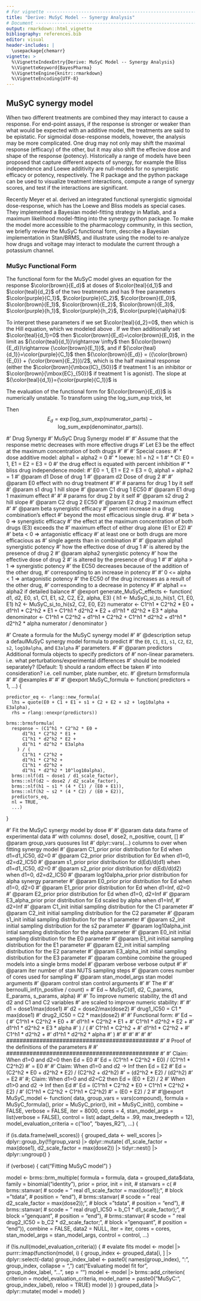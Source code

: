 ```yaml
---
# For vignette -----------------------------------------------------------------
title: "Derive: MuSyC Model -- Synergy Analysis"
# Document ---------------------------------------------------------------------
output: rmarkdown::html_vignette
bibliography: references.bib
editor: visual
header-includes: |
  \usepackage{chemarr}
vignette: >
  %\VignetteIndexEntry{Derive: MuSyC Model -- Synergy Analysis}
  %\VignetteKeyword{BayesPharma}
  %\VignetteEngine{knitr::rmarkdown}
  %\VignetteEncoding{UTF-8}
---
```


## MuSyC synergy model {#MuSyC}
When two different treatments are combined they may interact to cause a response. For end-point assays, if the response is stronger or weaker than what would be expected with an additive model, the treatments are said to be epistatic. For sigmoidal dose-response models, however, the analysis may be more complicated. One drug may not only may shift the maximal response (efficacy) of the other, but it may also shift the effecive dose and shape of the response (potency). Historically a range of models have been proposed that capture different aspects of synergy, for example the Bliss independence\cite{Bliss1956-hf} and Loewe additivity\cite{Loewe1926-sr} are null-models for no synergistic efficacy or potency, respectively. The \texttt{SynergyFinder} R package\cite{Ianevski2022-cb} and the \texttt{synergy} python package\cite{Wooten2021-cr} can be used to visualize treatment interactions, compute a range of synergy scores, and test if the interactions are significant.

Recently Meyer et al.\cite{Meyer2019-zr,Wooten2021-lg} derived an integrated functional synergistic sigmoidal dose-response, which has the Loewe and Bliss models as special cases. They implemented a Bayesian model-fitting strategy in Matlab, and a maximum likelihood model-ftting into the synergy python package. To make the model more accessible to the pharmacology community, in this section, we briefly review the MuSyC functional form, describe a Bayesian implementation in Stan/BRMS, and illustrate using the model to re-analyze how drugs and voltage may interact to modulate the current through a potassium channel.

### MuSyc Functional Form

The functional form for the MuSyC model gives an equation for the response $\color{brown}{E_d}$ at doses of $\color{teal}{d_1}$ and $\color{teal}{d_2}$ of the two treatments and has $9$ free parameters $\color{purple}{C_1}$, $\color{purple}{C_2}$, $\color{brown}{E_0}$, $\color{brown}{E_1}$, $\color{brown}{E_2}$, $\color{brown}{E_3}$, $\color{purple}{h_1}$, $\color{purple}{h_2}$, $\color{purple}{\alpha}\}$:

\begin{align}
\color{brown}{E_d} &= \frac{
          {\color{purple}{C_1}}^{\color{purple}{h_1}}{\color{purple}{C_2}}^{\color{purple}{h_2}}{\color{brown}{E_0}} +
          {\color{teal}{d_1}}^{\color{purple}{h_1}}{\color{purple}{C_2}}^{\color{purple}{h_2}}{\color{brown}{E_1}} +
          {\color{purple}{C_1}}^{\color{purple}{h_1}}{\color{teal}{d_2}}^{\color{purple}{h_2}}{\color{brown}{E_2}} +
          {\color{teal}{d_1}}^{\color{purple}{h_1}}{\color{teal}{d_2}}^{\color{purple}{h_2}}{\color{purple}{\alpha}} {\color{brown}{E_3}}
       }{
          {\color{purple}{C_1}}^{\color{purple}{h_1}}{\color{purple}{C_2}}^{\color{purple}{h_2}} +
          {\color{teal}{d_1}}^{\color{purple}{h_1}}{\color{purple}{C_2}}^{\color{purple}{h_2}} +
          {\color{purple}{C_1}}^{\color{purple}{h_1}}{\color{teal}{d_2}}^{\color{purple}{h_2}} +
          {\color{teal}{d_1}}^{\color{purple}{h_1}}{\color{teal}{d_2}}^{\color{purple}{h_2}}{\color{purple}{\alpha}}}
\end{align}

To interpret these parameters if we set $\color{teal}{d_2}=0$, then 
\begin{align}
\color{brown}{E_d} &= \frac{
          {\color{purple}{C_1}}^{\color{purple}{h_1}}{\color{brown}{E_0}} +
          {\color{teal}{d_1}}^{\color{purple}{h_1}}{\color{brown}{E_1}}
       }{
          {\color{purple}{C_1}}^{\color{purple}{h_1}} +
          {\color{teal}{d_1}}^{\color{purple}{h_1}}}
\end{align}
which is the Hill equation, which we modeled above \ref{sec:hill}. If we then additionally set $\color{teal}{d_1}=0$ then $\color{brown}{E_d}=\color{brown}{E_0}$, in the limit as ${\color{teal}{d_1}}\rightarrow \infty$ then ${\color{brown}{E_d}}\rightarrow {\color{brown}{E_1}}$, and if ${\color{teal}{d_1}}=\color{purple}{C_1}$ then ${\color{brown}{E_d}} = ({\color{brown}{E_0}} + {\color{brown}{E_2}})/2$, which is the half maximal response (either the $\color{brown}{\mbox{IC}_{50}}$ if treatment $1$ is an inhibitor or $\color{brown}{\mbox{EC}_{50}}$ if treatment $1$ is agonist). The slope at ${\color{teal}{d_1}}={\color{purple}{C_1}}$ is 
\begin{align*}
    \frac{\mathrm{d}\;\color{brown}{E_d}}{\mathrm{d}\color{teal}{d_1}}
        &= {\color{purple}{C_1}}^{v}{\color{brown}{E_0}}
              \frac{\mathrm{d}}{\mathrm{d}\color{teal}{d_1}}
                  \frac{1}{{\color{purple}{C_1}}^{\color{purple}{h_1}} + {\color{teal}{d_1}}^{\color{purple}{h_1}}} +
           {\color{brown}{E_1}}
              \frac{\mathrm{d}}{\mathrm{d}\color{teal}{d_1}}
                   \frac{{\color{teal}{d_1}}^{h_1}}{{\color{purple}{C_1}}^{\color{purple}{h_1}} + {\color{teal}{d_1}}^{\color{purple}{h_1}}}\\
        &= {\color{purple}{C_1}}^{h_1}{\color{brown}{E_0}}
              \frac{                          h_1{\color{teal}{d_1}}^{{\color{purple}{h_1}}-1}}{\left({\color{purple}{C_1}}^{\color{purple}{h_1}} + {\color{teal}{d_1}}^{\color{purple}{h_1}}\right)^2} +
            {\color{brown}{E_1}}
               \frac{{\color{purple}{C_1}}^{\color{purple}{h_1}}h_1{\color{teal}{d_1}}^{{\color{purple}{h_1}}-1}}{\left({\color{purple}{C_1}}^{\color{purple}{h_1}} + {\color{teal}{d_1}}^{\color{purple}{h_1}}\right)^2}\\
        &= ({\color{brown}{E_0}} + {\color{brown}{E_1}})
\end{align*}

The evaluation of the functional form for ${\color{brown}{E_d}}$ is numerically unstable. To transform using the $\mbox{log\_sum\_exp}$ trick, let

\begin{align*}
\mbox{numerator\_parts} = [\\
      &{\color{purple}{h_1}}\log({\color{purple}{C_1}}) + {\color{purple}{h_2}}\log({\color{purple}{C_2}}) + \log({\color{brown}{E_0}}),\\
      &{\color{purple}{h_1}}\log({\color{teal}{d_1}}) + {\color{purple}{h_2}}\log({\color{purple}{C_2}}) + \log({\color{brown}{E_1}}),\\
      &{\color{purple}{h_1}}\log({\color{purple}{C_1}}) + {\color{purple}{h_2}}\log({\color{teal}{d_2}}) + \log({\color{brown}{E_2}}),\\
      &{\color{purple}{h_1}}\log({\color{teal}{d_1}}) + {\color{purple}{h_2}}\log({\color{teal}{d_2}}) + \log({\color{brown}{E_3}}) + \log({\color{purple}{\alpha}}) ]\\
\mbox{denominator\_parts} = [\\
      &{\color{purple}{h_1}}\log({\color{purple}{C_1}}) + {\color{purple}{h_2}}\log({\color{purple}{C_2}}),\\
      &{\color{purple}{h_1}}\log({\color{teal}{d_1}}) + {\color{purple}{h_2}}\log({\color{purple}{C_2}}),\\
      &{\color{purple}{h_1}}\log({\color{purple}{C_1}}) + {\color{purple}{h_2}}\log({\color{teal}{d_2}}),\\
      &{\color{purple}{h_1}}\log({\color{teal}{d_1}}) + {\color{purple}{h_2}}\log({\color{teal}{d_2}})]\\
\end{align*}
Then 
$$
    E_d = \mbox{exp}\!\left(\mbox{log\_sum\_exp}(\mbox{numerator\_parts}) - \mbox{log\_sum\_exp}(\mbox{denominator\_parts})\right).
$$




#' Drug Synergy
#' MuSyC Drug Synergy model
#'
#' Assume that the response metric decreases with more effective drugs
#' Let E3 be the effect at the maximum concentration of both drugs
#'
#'
#' Special cases:
#'    * dose additive model: alpha1 = alpha2 = 0
#'        * loewe: h1 = h2 = 1
#'            * CI:  E0 = 1, E1 = E2 = E3 = 0
#'                   the drug effect is equated with percent inhibition
#'    * bliss drug independence model:
#'        E0 = 1, E1 = E2 = E3 = 0, alpha1 = alpha2 = 1
#' @param d1 Dose of drug 1
#' @param d2 Dose of drug 2
#'
#' @param E0 effect with no drug treatment
#'
#' # params for drug 1 by it self
#' @param s1 drug 1 hill slope
#' @param C1 drug 1 EC50
#' @param E1 drug 1 maximum effect
#'
#' # params for drug 2 by it self
#' @param s2 drug 2 hill slope
#' @param C2 drug 2 EC50
#' @param E2 drug 2 maximum effect
#'
#' @param beta synergistic efficacy
#'    percent increase in a drug combination’s effect
#'    beyond the most efficacious single drug.
#'
#'    beta > 0 => synergistic efficacy
#'      the effect at the maximum concentration of both drugs (E3) exceeds the
#'      maximum effect of either drug alone (E1 or E2)
#'
#'    beta < 0 => antagonistic efficacy
#'      at least one or both drugs are more efficacious as
#'      single agents than in combination
#'
#' @param alpha1 synergistic potency
#'    how the effective dose of drug 1
#'    is altered by the presence of drug 2
#' @param alpha2 synergistic potency
#'    how the effective dose of drug 2
#'    is altered by the presence of drug 1
#'
#'    alpha > 1 => synergistic potency
#'      the EC50 decreases because of the addition of the other drug,
#'      corresponding to an increase in potency
#'
#'    0 <= alpha < 1 => antagonistic potency
#'      the EC50 of the drug increases as a result of the other drug,
#'      corresponding to a decrease in potency
#'
#'    alpha1 == alpha2 if detailed balance
#' @export
generate_MuSyC_effects <- function(
    d1,
    d2,
    E0,
    s1, C1, E1,
    s2, C2, E2,
    alpha,
    E3) {
  h1 <- MuSyC_si_to_hi(s1, C1, E0, E1)
  h2 <- MuSyC_si_to_hi(s2, C2, E0, E2)
  numerator <-
    C1^h1 * C2^h2 * E0 +
    d1^h1 * C2^h2 * E1 +
    C1^h1 * d2^h2 * E2 +
    d1^h1 * d2^h2 * E3 * alpha
  denominator <-
    C1^h1 * C2^h2 +
    d1^h1 * C2^h2 +
    C1^h1 * d2^h2 +
    d1^h1 * d2^h2 * alpha
  numerator / denominator
}



#' Create a formula for the MuSyC synergy model
#'
#' @description setup a defaulMuSyC synergy model formula to predict
#'   the `E0`, `C1`, `E1`, `s1`, `C2`, `E2`, `s2`, `log10alpha`, and `E3alpha`
#'   parameters.
#'
#' @param predictors Additional formula objects to specify predictors of
#'   non-linear parameters. i.e. what perturbations/experimental differences
#'   should be modeled separately? (Default: 1) should a random effect be taken
#'   into consideration? i.e. cell number, plate number, etc.
#' @return brmsformula
#'
#' @examples
#'\dontrun{
#'   Consider observations made using 4 different drugs and the column header
#'   containing the labels for the 4 different drugs is `predictors`.
#'   
#'      `MuSyC_formula(predictors = 0 + predictors)`
#'
#'   Consider that the cell_ID was recorded and the noise from the cell_ID is to
#'   be accounted for.
#'  
#'      `MuSyC_formula(predictors = 0 + predictors + (1|cell_ID))`
#'}
#'
#' @export
MuSyC_formula <- function(
    predictors = 1,
    ...) {
    
    predictor_eq <- rlang::new_formula(
      lhs = quote(E0 + C1 + E1 + s1 + C2 + E2 + s2 + log10alpha + E3alpha),
      rhs = rlang::enexpr(predictors))
    
    brms::brmsformula(
      response ~ (C1^h1 * C2^h2 * E0 +
          d1^h1 * C2^h2 * E1 +
          C1^h1 * d2^h2 * E2 +
          d1^h1 * d2^h2 * E3alpha
        ) / (
          C1^h1 * C2^h2 +
          d1^h1 * C2^h2 +
          C1^h1 * d2^h2 +
          d1^h1 * d2^h2 * 10^log10alpha),
      brms::nlf(d1 ~ dose1 / d1_scale_factor),
      brms::nlf(d2 ~ dose2 / d2_scale_factor),
      brms::nlf(h1 ~ s1 * (4 * C1) / (E0 + E1)),
      brms::nlf(h2 ~ s2 * (4 * C2) / (E0 + E2)),
      predictors_eq,
      nl = TRUE,
      ...)
  }




#' Fit the MuSyC synergy model by dose
#'
#' @param data data.frame of experimental data
#'        with columns: dose1, dose2, n_positive, count, [<group_vars>]
#' @param group_vars quosures list
#'        dplyr::vars(...) columns to over when fitting synergy model
#' @param C1_prior prior distribution for Ed when d1=d1_IC50, d2=0
#' @param C2_prior prior distribution for Ed when d1=0, d2=d2_IC50
#' @param s1_prior prior distribution for d(Ed)/d(d1) when d1=d1_IC50, d2=0
#' @param s2_prior prior distribution for d(Ed)/d(d2) when d1=0, d2=d2_IC50
#' @param log10alpha_prior prior distribution for alpha synergy parameter
#' @param E0_prior prior distribution for Ed when d1=0, d2=0
#' @param E1_prior prior distribution for Ed when d1=Inf, d2=0
#' @param E2_prior prior distribution for Ed when d1=0, d2=Inf
#' @param E3_alpha_prior prior distribution for Ed scaled by alpha when d1=Inf,
#'        d2=Inf
#' @param C1_init initial sampling distribution for the C1 parameter
#' @param C2_init initial sampling distribution for the C2 parameter
#' @param s1_init initial sampling distribution for the s1 parameter
#' @param s2_init initial sampling distribution for the s2 parameter
#' @param log10alpha_init intial sampling distribution for the alpha parameter
#' @param E0_init initial sampling distribution for the E0 parameter
#' @param E1_init initial sampling distribution for the E1 parameter
#' @param E2_init initial sampling distribution for the E2 parameter
#' @param E3_alpha_init initial sampling distribution for the E3 parameter
#' @param combine combine the grouped models into a single brms model
#' @param verbose verbose output
#'
#' @param iter number of stan NUTS sampling steps
#' @param cores number of cores used for sampling
#' @param stan_model_args stan model arguments
#' @param control stan control arguments
#'
#' The
#'
#'    bernoulli_inf(n_positive / count) =
#'      Ed ~ MuSyC(d1, d2, C_params, E_params, s_params, alpha)
#'
#'    To improve numeric stability, the d1 and d2 and C1 and C2 variables
#'    are scaled to improve numeric stability:
#'
#'       d1 = dose1/max(dose1)
#'       d2 = dose2/max(dose2)
#'       drug1_IC50 = C1 * max(dose1)
#'       drug2_IC50 = C2 * max(dose2)
#'
#' Functional form:
#' Ed ~ (
#'        C1^h1 * C2^h2 * E0 +
#'        d1^h1 * C2^h2 * E1 +
#'        C1^h1 * d2^h2 * E2 +
#'        d1^h1 * d2^h2 * E3 * alpha
#'      ) / (
#'        C1^h1 * C2^h2 +
#'        d1^h1 * C2^h2 +
#'        C1^h1 * d2^h2 +
#'        d1^h1 * d2^h2 * alpha
#'      )
#'
#'
#'
#'
#'
#' ##############################################
#' # Proof of the definitions of the parameters #
#' ##############################################
#'
#' Claim: When d1=0 and d2=0 then Ed = E0
#' Ed = (C1^h1 * C2^h2 * E0) / (C1^h1 * C2^h2)
#'    = E0
#'
#' Claim: When d1=0 and d2 -> Inf then Ed = E2
#' Ed = (C2^h2 * E0 + d2^h2 * E2) / (C2^h2 + d2^h2)
#'    = (d2^h2 * E2) / (d2^h2)
#'    = E2
#'
#; Claim: When d1=0 and d2=C2 then Ed = (E0 + E2) / 2
#' When d1>0 and d2 -> Inf then Ed
#' Ed = (C1^h1 * C2^h2 * E0 + C1^h1 * C2^h2 * E2) /
#'      (C1^h1 * C2^h2 + C1^h1 * C2^h2)
#'    = (E0 + E2) / 2
#'
#'@export
MuSyC_model <- function(
    data,
    group_vars = vars(compound),
    formula = MuSyC_formula(),
    prior = MuSyC_prior(),
    init = MuSyC_init(),
    combine = FALSE,
    verbose = FALSE,
    iter = 8000,
    cores = 4,
    stan_model_args = list(verbose = FALSE),
    control = list(
      adapt_delta = .99,
      max_treedepth = 12),
    model_evaluation_criteria = c("loo", "bayes_R2"),
    ...) {

  if (is.data.frame(well_scores)) {
    grouped_data <- well_scores |>
      dplyr::group_by(!!!group_vars) |>
      dplyr::mutate(
        d1_scale_factor = max(dose1),
        d2_scale_factor = max(dose2)) |>
      tidyr::nest() |>
      dplyr::ungroup()
  }

  if (verbose) {
    cat("Fitting MuSyC model\n")
  }

  model <- brms::brm_multiple(
    formula = formula,
    data = grouped_data$data,
    family = binomial("identity"),
    prior = prior,
    init = init,
    #    stanvars = c(
    #        brms::stanvar(
    #            scode = "  real d1_scale_factor = max(dose1));",
    #            block = "tdata",
    #            position = "end"),
    #        brms::stanvar(
    #            scode = "  real d2_scale_factor = max(dose2));",
    #            block = "tdata",
    #            position = "end"),
    #        brms::stanvar(
    #            scode = "  real drug1_IC50 = b_C1 * d1_scale_factor);",
    #            block = "genquant",
    #            position = "end"),
    #        brms::stanvar(
    #            scode = "  real drug2_IC50 = b_C2 * d2_scale_factor;",
    #            block = "genquant",
    #            position = "end")),
    combine = FALSE,
    data2 = NULL,
    iter = iter,
    cores = cores,
    stan_model_args = stan_model_args,
    control = control,
    ...)

  if (!is.null(model_evaluation_criteria)) {
    # evalate fits
    model <- model |>
      purrr::imap(function(model, i) {
        group_index <- grouped_data[i, ] |> dplyr::select(-data)
        group_index_label <- paste0(
          names(group_index), ": ", group_index, collapse = ", ")
        cat("Evaluating model fit for ", group_index_label, "...\n", sep = "")
        model <- model |> brms::add_criterion(
          criterion = model_evaluation_criteria,
          model_name = paste0("MuSyC:", group_index_label),
          reloo = TRUE)
        model
      })
  }
  grouped_data |>
    dplyr::mutate(
      model = model)
}
